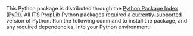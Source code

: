 This Python package is distributed through the
[Python Package Index (PyPI)](https://pypi.org/). All ITS PropLib Python
packages required a [currently-supported](https://devguide.python.org/versions/)
version of Python. Run the following command to install the package, and any required dependencies, into your Python environment:

